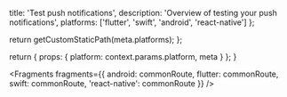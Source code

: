 
  title: 'Test push notifications',
  description: 'Overview of testing your push notifications',
  platforms: ['flutter', 'swift', 'android', 'react-native']
};

  return getCustomStaticPath(meta.platforms);
};

  return {
    props: {
      platform: context.params.platform,
      meta
    }
  };
}


<Fragments
  fragments={{
    android: commonRoute,
    flutter: commonRoute,
    swift: commonRoute,
    'react-native': commonRoute
  }}
/>
